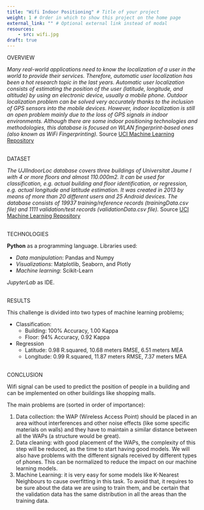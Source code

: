 ```yaml
---
title: "Wifi Indoor Positioning" # Title of your project
weight: 1 # Order in which to show this project on the home page
external_link: "" # Optional external link instead of modal
resources:
    - src: wifi.jpg
draft: true
---
```


OVERVIEW

*Many real-world applications need to know the localization of a user in the world to provide their services. Therefore, automatic user localization has been a hot research topic in the last years. Automatic user localization consists of estimating the position of the user (latitude, longitude, and altitude) by using an electronic device, usually a mobile phone. Outdoor localization problem can be solved very accurately thanks to the inclusion of GPS sensors into the mobile devices. However, indoor localization is still an open problem mainly due to the loss of GPS signals in indoor environments. Although there are some indoor positioning technologies and methodologies, this database is focused on WLAN fingerprint-based ones (also known as WiFi Fingerprinting).* Source [UCI Machine Learning Repository](https://archive.ics.uci.edu/ml/datasets/UJIIndoorLoc)

\
DATASET

*The UJIIndoorLoc database covers three buildings of Universitat Jaume I with 4 or more floors and almost 110.000m2. It can be used for classification, e.g. actual building and floor identification, or regression, e.g. actual longitude and latitude estimation. It was created in 2013 by means of more than 20 different users and 25 Android devices. The database consists of 19937 training/reference records (trainingData.csv file) and 1111 validation/test records (validationData.csv file).* Source [UCI Machine Learning Repository](https://archive.ics.uci.edu/ml/datasets/UJIIndoorLoc)

\
TECHNOLOGIES

**Python** as a programming language. Libraries used: 

* *Data manipulation*: Pandas and Numpy
* *Visualizations*: Matplotlib, Seaborn, and Plotly
* *Machine learning*: Scikit-Learn

*JupyterLab* as IDE. 

\
RESULTS

This challenge is divided into two types of machine learning problems; 

+ Classification: 
    - Building:  100% Accuracy, 1.00 Kappa
    - Floor:      94% Accuracy, 0.92 Kappa

+ Regression
    - Latitude:   0.98 R.squared, 10.68 meters RMSE, 6.51 meters MEA
    - Longitude:  0.99 R.squared, 11.87 meters RMSE, 7.37 meters MEA

\
CONCLUSION

Wifi signal can be used to predict the position of people in a building and can be implemented on other buildings like shopping malls. 

The main problems are (sorted in order of importance): 

1. Data collection: the WAP (Wireless Access Point) should be placed in an area without interferences and other noise effects (like some specific materials on walls) and they have to maintain a similar distance between all the WAPs (a structure would be great). 
2. Data cleaning: with good placement of the WAPs, the complexity of this step will be reduced, as the time to start having good models. We will also have problems with the different signals received by different types of phones. This can be normalized to reduce the impact on our machine learning models. 
3. Machine Learning: it is very easy for some models like K-Nearest Neighbours to cause overfitting in this task. To avoid that, it requires to be sure about the data we are using to train them, and be certain that the validation data has the same distribution in all the areas than the training data. 
